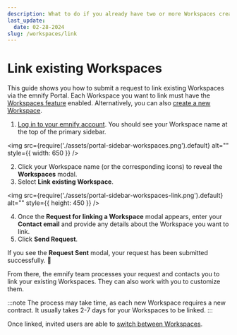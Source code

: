 ```yaml
---
description: What to do if you already have two or more Workspaces created in the emnify Portal
last_update:
  date: 02-28-2024
slug: /workspaces/link
---
```


# Link existing Workspaces


This guide shows you how to submit a request to link existing Workspaces via the emnify Portal.
Each Workspace you want to link must have the [Workspaces feature](/workspaces) enabled.
Alternatively, you can also [create a new Workspace](/workspaces/create).

<PermissionsInfoPartial action="link existing" />

1. [Log in to your emnify account](https://portal.emnify.com/sign).
You should see your Workspace name at the top of the primary sidebar.

<img
  src={require('./assets/portal-sidebar-workspaces.png').default}
  alt=""
  style={{ width: 650 }}
/>

2. Click your Workspace name (or the corresponding icons) to reveal the **Workspaces** modal.
3. Select **Link existing Workspace**.

<img
  src={require('./assets/portal-sidebar-workspaces-link.png').default}
  alt=""
  style={{ height: 450 }}
/>

4. Once the **Request for linking a Workspace** modal appears, enter your **Contact email** and provide any details about the Workspace you want to link.
5. Click **Send Request**.

If you see the **Request Sent** modal, your request has been submitted successfully. 🎉

From there, the emnify team processes your request and contacts you to link your existing Workspaces.
They can also work with you to customize them.

:::note
The process may take time, as each new Workspace requires a new contract.
It usually takes 2-7 days for your Workspaces to be linked.
:::

Once linked, invited users are able to [switch between Workspaces](/workspaces/switch).

<FeatureRequestsTipPartial />
